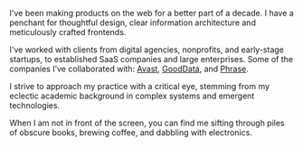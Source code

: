 I've been making products on the web for a better part of a decade. I have a penchant for thoughtful design, clear information architecture and meticulously crafted frontends.

I've worked with clients from digital agencies, nonprofits, and early-stage startups, to established SaaS companies and large enterprises. Some of the companies I’ve collaborated with: [Avast](https://avast.com/), [GoodData](https://gooddata.com/), and [Phrase](https://phrase.com/).

I strive to approach my practice with a critical eye, stemming from my eclectic academic background in complex systems and emergent technologies.

When I am not in front of the screen, you can find me sifting through piles of obscure books, brewing coffee, and dabbling with electronics.

